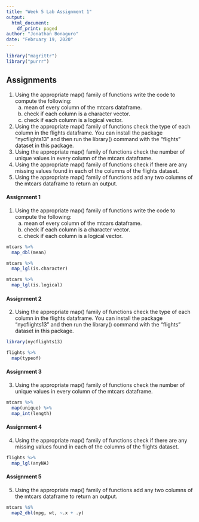 ```yaml
---
title: "Week 5 Lab Assignment 1"
output: 
  html_document:
    df_print: paged
author: "Jonathan Bonaguro"
date: "February 19, 2020"
---
```


```r
library("magrittr")
library("purrr")
```

## Assignments

1. Using the appropriate map() family of functions write the code to compute the following:
    a. mean of every column of the mtcars dataframe.
    b. check if each column is a character vector.
    c. check if each column is a logical vector.
2. Using the appropriate map() family of functions check the type of each column in the flights dataframe. You can install the package “nycflights13” and then run the library() command with the “flights” dataset in this package.
3. Using the appropriate map() family of functions check the number of unique values in every column of the mtcars dataframe.
4. Using the appropriate map() family of functions check if there are any missing values found in each of the columns of the flights dataset.
5. Using the appropriate map() family of functions add any two columns of the mtcars dataframe to return an output.

#### Assignment 1

1. Using the appropriate map() family of functions write the code to compute the following:
    a. mean of every column of the mtcars dataframe.
    b. check if each column is a character vector.
    c. check if each column is a logical vector.
    
```r
mtcars %>% 
  map_dbl(mean)

mtcars %>% 
  map_lgl(is.character)

mtcars %>% 
  map_lgl(is.logical)
```

#### Assignment 2

2. Using the appropriate map() family of functions check the type of each column in the flights dataframe. You can install the package “nycflights13” and then run the library() command with the “flights” dataset in this package.

```r
library(nycflights13)

flights %>% 
  map(typeof)
```

#### Assignment 3 

3. Using the appropriate map() family of functions check the number of unique values in every column of the mtcars dataframe.

```r
mtcars %>% 
  map(unique) %>% 
  map_int(length)
```

#### Assignment 4

4. Using the appropriate map() family of functions check if there are any missing values found in each of the columns of the flights dataset.

```r
flights %>% 
  map_lgl(anyNA)
```

#### Assignment 5

5. Using the appropriate map() family of functions add any two columns of the mtcars dataframe to return an output.

```r
mtcars %$%
  map2_dbl(mpg, wt, ~.x + .y)
```

